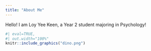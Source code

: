 ```yaml
---
title: "About Me"
---
```


Hello! I am Loy Yee Keen, a Year 2 student majoring in Psychology! 


```r
#| eval=TRUE,
#| out.width="100%"
knitr::include_graphics("dino.png")
```

